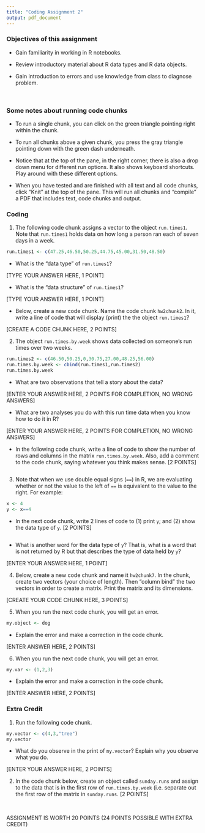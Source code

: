 ```yaml
---
title: "Coding Assignment 2"
output: pdf_document
---
```


### Objectives of this assignment

-   Gain familiarity in working in R notebooks.

-   Review introductory material about R data types and R data objects.

-   Gain introduction to errors and use knowledge from class to diagnose problem.

 

### Some notes about running code chunks

-   To run a single chunk, you can click on the green triangle pointing right within the chunk.

-   To run all chunks above a given chunk, you press the gray triangle pointing down with the green dash underneath.

-   Notice that at the top of the pane, in the right corner, there is also a drop down menu for different run options. It also shows keyboard shortcuts. Play around with these different options.

-   When you have tested and are finished with all text and all code chunks, click "Knit" at the top of the pane. This will run all chunks and "compile" a PDF that includes text, code chunks and output.

### 

### Coding

1.  The following code chunk assigns a vector to the object `run.times1`. Note that `run.times1` holds data on how long a person ran each of seven days in a week.

```r
run.times1 <- c(47.25,46.50,50.25,44.75,45.00,31.50,48.50)
```

-   What is the "data type" of `run.times1`?

[TYPE YOUR ANSWER HERE, 1 POINT]

-   What is the "data structure" of `run.times1`?

[TYPE YOUR ANSWER HERE, 1 POINT]

-   Below, create a new code chunk. Name the code chunk `hw2chunk2`. In it, write a line of code that will display (print) the the object `run.times1`?

[CREATE A CODE CHUNK HERE, 2 POINTS]

2.  The object `run.times.by.week` shows data collected on someone's run times over two weeks.

```r
run.times2 <- c(46.50,50.25,0,30.75,27.00,48.25,56.00)
run.times.by.week <- cbind(run.times1,run.times2)
run.times.by.week
```

-    What are two observations that tell a story about the data?

[ENTER YOUR ANSWER HERE, 2 POINTS FOR COMPLETION, NO WRONG ANSWERS]

-   What are two analyses you do with this run time data when you know how to do it in R?

[ENTER YOUR ANSWER HERE, 2 POINTS FOR COMPLETION, NO WRONG ANSWERS]

-   In the following code chunk, write a line of code to show the number of rows and columns in the matrix `run.times.by.week`. Also, add a comment to the code chunk, saying whatever you think makes sense. [2 POINTS]

```r

```

3.  Note that when we use double equal signs (`==`) in R, we are evaluating whether or not the value to the left of `==` is equivalent to the value to the right. For example:

```r
x <- 4 
y <- x==4
```

-   In the next code chunk, write 2 lines of code to (1) print `y`; and (2) show the data type of `y`. [2 POINTS]

```r

```

-   What is another word for the data type of `y`? That is, what is a word that is not returned by R but that describes the type of data held by `y`?

[ENTER YOUR ANSWER HERE, 1 POINT]

4.  Below, create a new code chunk and name it `hw2chunk7`. In the chunk, create two vectors (your choice of length). Then "column bind" the two vectors in order to create a matrix. Print the matrix and its dimensions.

[CREATE YOUR CODE CHUNK HERE, 3 POINTS]

5.  When you run the next code chunk, you will get an error.

```r
my.object <- dog
```

-   Explain the error and make a correction in the code chunk.

[ENTER ANSWER HERE, 2 POINTS]

6.  When you run the next code chunk, you will get an error.

```r
my.var <- (1,2,3)
```

-   Explain the error and make a correction in the code chunk.

[ENTER ANSWER HERE, 2 POINTS]

### Extra Credit

1.  Run the following code chunk.

```r
my.vector <- c(4,3,"tree")
my.vector
```

-   What do you observe in the print of `my.vector`? Explain why you observe what you do.

[ENTER YOUR ANSWER HERE, 2 POINTS]

2.  In the code chunk below, create an object called `sunday.runs` and assign to the data that is in the first row of `run.times.by.week` (i.e. separate out the first row of the matrix in `sunday.runs`. [2 POINTS]

```r

```

\
ASSIGNMENT IS WORTH 20 POINTS (24 POINTS POSSIBLE WITH EXTRA CREDIT)

